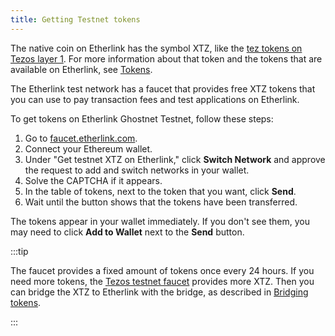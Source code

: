 ```yaml
---
title: Getting Testnet tokens
---
```


The native coin on Etherlink has the symbol XTZ, like the [tez tokens on Tezos layer 1](https://docs.tezos.com/architecture/tokens).
For more information about that token and the tokens that are available on Etherlink, see [Tokens](/building-on-etherlink/tokens).

The Etherlink test network has a faucet that provides free XTZ tokens that you can use to pay transaction fees and test applications on Etherlink.

To get tokens on Etherlink Ghostnet Testnet, follow these steps:

1. Go to [faucet.etherlink.com](https://faucet.etherlink.com/).
2. Connect your Ethereum wallet.
3. Under "Get testnet XTZ on Etherlink," click **Switch Network** and approve the request to add and switch networks in your wallet.
4. Solve the CAPTCHA if it appears.
5. In the table of tokens, next to the token that you want, click **Send**.
6. Wait until the button shows that the tokens have been transferred.

The tokens appear in your wallet immediately.
If you don't see them, you may need to click **Add to Wallet** next to the **Send** button.

:::tip

The faucet provides a fixed amount of tokens once every 24 hours.
If you need more tokens, the [Tezos testnet faucet](https://faucet.ghostnet.teztnets.com/) provides more XTZ.
Then you can bridge the XTZ to Etherlink with the bridge, as described in [Bridging tokens](/bridging).

:::
